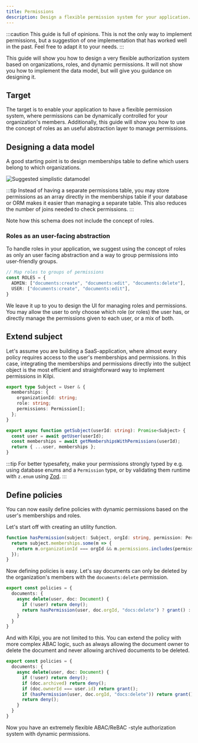 ```yaml
---
title: Permissions
description: Design a flexible permission system for your application.
---
```


:::caution
This guide is full of opinions. This is not the only way to implement permissions, but a suggestion of one implementation that has worked well in the past. Feel free to adapt it to your needs.
:::

This guide will show you how to design a very flexible authorization system based on organizations, roles, and dynamic permissions. It will not show you how to implement the data model, but will give you guidance on designing it.

## Target

The target is to enable your application to have a flexible permission system, where permissions can be dynamically controlled for your organization's members. Additionally, this guide will show you how to use the concept of roles as an useful abstraction layer to manage permissions.

## Designing a data model

A good starting point is to design memberships table to define which users belong to which organizations.

![Suggested simplistic datamodel](/docs-assets/permissions-data-schema.png)

:::tip
Instead of having a separate permissions table, you may store permissions as an array directly in the memberships table if your database or ORM makes it easier than managing a separate table. This also reduces the number of joins needed to check permissions.
:::

Note how this schema does not include the concept of roles.

### Roles as an user-facing abstraction

To handle roles in your application, we suggest using the concept of roles as only an user facing abstraction and a way to group permissions into user-friendly groups.

```ts
// Map roles to groups of permissions
const ROLES = {
  ADMIN: ["documents:create", "documents:edit", "documents:delete"],
  USER: ["documents:create", "documents:edit"],
}
```

We leave it up to you to design the UI for managing roles and permissions. You may allow the user to only choose which role (or roles) the user has, or directly manage the permissions given to each user, or a mix of both.

## Extend subject

Let's assume you are building a SaaS-application, where almost every policy requires access to the user's memberships and permissions. In this case, integrating the memberships and permissions directly into the subject object is the most efficient and straightforward way to implement permissions in Kilpi.

```ts
export type Subject = User & {
  memberships: {
    organizationId: string;
    role: string;
    permissions: Permission[];
  };
}

export async function getSubject(userId: string): Promise<Subject> {
  const user = await getUser(userId);
  const memberships = await getMembershipsWithPermissions(userId);
  return { ...user, memberships };
}
```

:::tip
For better typesafety, make your permissions strongly typed by e.g. using database enums and a `Permission` type, or by validating them runtime with `z.enum` using [Zod](https://zod.dev).
:::

## Define policies

You can now easily define policies with dynamic permissions based on the user's memberships and roles.

Let's start off with creating an utility function.

```ts
function hasPermission(subject: Subject, orgId: string, permission: Permission) {
  return subject.memberships.some(m => {
    return m.organizationId === orgId && m.permissions.includes(permission);
  });
}
```

Now defining policies is easy. Let's say documents can only be deleted by the organization's members with the `documents:delete` permission.

```ts
export const policies = {
  documents: {
    async delete(user, doc: Document) {
      if (!user) return deny();
      return hasPermission(user, doc.orgId, "docs:delete") ? grant() : deny()
    }
  }
}
```

And with Kilpi, you are not limited to this. You can extend the policy with more complex ABAC logic, such as always allowing the document owner to delete the document and never allowing archived documents to be deleted.

```ts
export const policies = {
  documents: {
    async delete(user, doc: Document) {
      if (!user) return deny();
      if (doc.archived) return deny();
      if (doc.ownerId === user.id) return grant();
      if (hasPermission(user, doc.orgId, "docs:delete")) return grant();
      return deny();
    } 
  }
}
```

Now you have an extremely flexible ABAC/ReBAC -style authorization system with dynamic permissions.